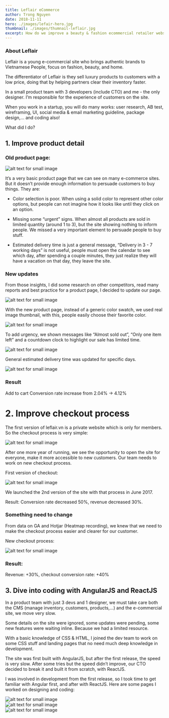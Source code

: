```yaml
---
title: Leflair eCommerce
author: Trong Nguyen
date: 2018-11-11
hero: ./images/lefair-hero.jpg
thumbnail: ./images/thumnail-leflair.jpg
excerpt: How do we improve a beauty & fashion ecommercial retailer website.
---
```


### About Leflair

Leflair is a young e-commercial site who brings authentic brands to Vietnamese People, focus on fashion, beauty, and home.

The differentiator of Leflair is they sell luxury products to customers with a low price, doing that by helping partners clear their inventory faster.

In a small product team with 3 developers (include CTO) and me - the only designer. I’m responsible for the experience of customers on the site.

When you work in a startup, you will do many works: user research, AB test, wireframing, UI, social media & email marketing guideline, package design,… and coding also!

What did I do?

## 1. Improve product detail

### Old product page:

<div class="Image__Small">
  <img src="./images/leflair-product-1.jpg" alt="alt text for small image" />
</div>


It’s a very basic product page that we can see on many e-commerce sites. But it doesn’t provide enough information to persuade customers to buy things. They are:

* Color selection is poor. When using a solid color to represent other color options, but people can not imagine how it looks like until they click on an option.

* Missing some “urgent” signs. When almost all products are sold in limited quantity (around 1 to 3), but the site showing nothing to inform people. We missed a very important element to persuade people to buy stuff.

* Estimated delivery time is just a general message, “Delivery in 3 - 7 working days” is not useful, people must open the calendar to see which day, after spending a couple minutes, they just realize they will have a vacation on that day, they leave the site.

### New updates

From those insights, I did some research on other competitors, read many reports and best practice for a product page, I decided to update our page.

<div class="Image__Medium">
  <img src="./images/leflair-product-2.jpg" alt="alt text for small image" />
</div>

With the new product page, instead of a generic color swatch, we used real image thumbnail, with this, people easily choose their favorite color.

<div class="Image__Small">
  <img src="./images/leflair-product-3.jpg" alt="alt text for small image" />
</div>

To add urgency, we shown messages like “Almost sold out”, “Only one item left” and a countdown clock to highlight our sale has limited time.

<div class="Image__Small">
  <img src="./images/leflair-product-4.jpg" alt="alt text for small image" />
</div>

General estimated delivery time was updated for specific days.

<div class="Image__Small">
  <img src="./images/leflair-product-5.jpg?=1" alt="alt text for small image" />
</div>

### Result

Add to cart Conversion rate increase from 2.04% -> 4.12%

# 2. Improve checkout process
The first version of leflair.vn is a private website which is only for members. So the checkout process is very simple:

<div class="Image__Small">
  <img src="./images/leflair-checkout-1.jpg" alt="alt text for small image" />
</div>

After one more year of running, we see the opportunity to open the site for everyone, make it more accessible to new customers. Our team needs to work on new checkout process.

First version of checkout:

<div class="Image__Medium">
  <img src="./images/leflair-checkout-2.png" alt="alt text for small image" />
</div>

We launched the 2nd version of the site with that process in June 2017.

Result: Conversion rate decreased 50%, revenue decreased 30%.

### Something need to change

From data on GA and Hotjar (Heatmap recording), we knew that we need to make the checkout process easier and clearer for our customer.

New checkout process:

<div class="Image__Medium">
  <img src="./images/leflair-checkout-3.png" alt="alt text for small image" />
</div>

### Result:

Revenue: +30%, checkout conversion rate: +40%

## 3. Dive into coding with AngularJS and ReactJS
In a product team with just 3 devs and 1 designer, we must take care both the CMS (manage inventory, customers, products,…) and the e-commercial site, we move very slow.

Some details on the site were ignored, some updates were pending, some new features were waiting inline. Because we had a limited resource.

With a basic knowledge of CSS & HTML, I joined the dev team to work on some CSS stuff and landing pages that no need much deep knowledge in development.

The site was first built with AngularJS, but after the first release, the speed is very slow. After some tries but the speed didn’t improve, our CTO decided to break it and built it from scratch, with ReactJS.

I was involved in development from the first release, so I took time to get familiar with Angular first, and after with ReactJS. Here are some pages I worked on designing and coding:

<div class="Image__Medium">
  <img src="./images/leflair-coding-1.png" alt="alt text for small image" />
</div>

<div class="Image__Medium">
  <img src="./images/leflair-coding-2.png" alt="alt text for small image" />
</div>

<div class="Image__Medium">
  <img src="./images/leflair-coding-3.jpg" alt="alt text for small image" />
</div>